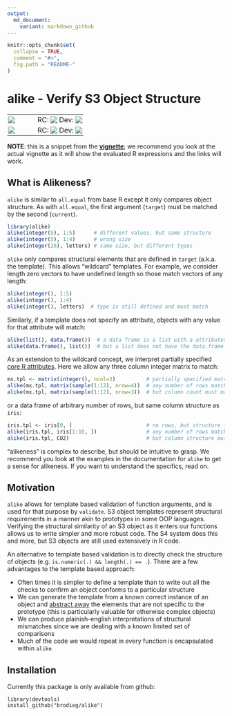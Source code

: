 ```yaml
---
output:
  md_document:
    variant: markdown_github
---
```


<!-- README.md is generated from README.Rmd. Please edit that file -->

```r
knitr::opts_chunk$set(
  collapse = TRUE,
  comment = "#>",
  fig.path = "README-"
)
```
# alike - Verify S3 Object Structure

<table style="border: none; background-color: transparent; vertical-align: middle;">
  <tr style="border: none; background-color: transparent; padding: 2px;">
    <td style="border: none; background-color: transparent; padding: 2px; padding-right: 50px;">
      <a href='https://travis-ci.org/brodieG/alike'><img src='https://travis-ci.org/brodieG/alike.png?branch=master'></a>
    <td style="border: none; background-color: transparent; padding: 2px;">RC:
    <td style="border: none; background-color: transparent; padding: 2px;">
      <a href='https://travis-ci.org/brodieG/alike'><img src='https://travis-ci.org/brodieG/alike.png?branch=rc'></a>
    <td style="border: none; background-color: transparent; padding: 2px;">Dev:
    <td style="border: none; background-color: transparent; padding: 2px;">
      <a href='https://travis-ci.org/brodieG/alike'><img src='https://travis-ci.org/brodieG/alike.png?branch=development'></a>
  <tr style="border: none; background-color: transparent; padding: 2px;">
    <td style="border: none; background-color: transparent; padding: 2px; padding-right: 50px;">
      <a href='https://codecov.io/github/brodieG/alike?branch=master'><img src='https://codecov.io/github/brodieG/alike/coverage.svg?branch=master'></a>
    <td style="border: none; background-color: transparent; padding: 2px;">RC:
    <td style="border: none; background-color: transparent; padding: 2px;">
      <a href='https://codecov.io/github/brodieG/alike?branch=rc'><img src='https://codecov.io/github/brodieG/alike/coverage.svg?branch=rc'></a>
    <td style="border: none; background-color: transparent; padding: 2px;">Dev:
    <td style="border: none; background-color: transparent; padding: 2px;">
      <a href='https://codecov.io/github/brodieG/alike?branch=dev'><img src='https://codecov.io/github/brodieG/alike/coverage.svg?branch=development'></a>
</table>

**NOTE**: this is a snippet from the **[vignette](http://htmlpreview.github.io/?https://raw.githubusercontent.com/brodieG/alike/master/inst/doc/alike.html)**; we recommend you look at the actual vignette as it will show the evaluated R expressions and the links will work.

## What is Alikeness?

`alike` is similar to `all.equal` from base R except it only compares object structure.  As with `all.equal`, the first argument (`target`) must be matched by the second (`current`).

```r
library(alike)
alike(integer(5), 1:5)      # different values, but same structure
alike(integer(5), 1:4)      # wrong size
alike(integer(26), letters) # same size, but different types
```

`alike` only compares structural elements that are defined in `target` (a.k.a. the template).  This allows "wildcard" templates.  For example, we consider length zero vectors to have undefined length so those match vectors of any length:

```r
alike(integer(), 1:5)
alike(integer(), 1:4)
alike(integer(), letters)  # type is still defined and must match
```

Similarly, if a template does not specify an attribute, objects with any value for that attribute will match:

```r
alike(list(), data.frame())  # a data frame is a list with a attributes
alike(data.frame(), list())  # but a list does not have the data.frame attributes
```

As an extension to the wildcard concept, we interpret partially specified [core R attributes](#Special Attributes).  Here we allow any three column integer matrix to match:

```r
mx.tpl <- matrix(integer(), ncol=3)          # partially specified matrix
alike(mx.tpl, matrix(sample(1:12), nrow=4))  # any number of rows match
alike(mx.tpl, matrix(sample(1:12), nrow=3))  # but column count must match
```

or a data frame of arbitrary number of rows, but same column structure as `iris`:

```r
iris.tpl <- iris[0, ]                        # no rows, but structure is defined
alike(iris.tpl, iris[1:10, ])                # any number of rows match
alike(iris.tpl, CO2)                         # but column structure must match
```

"alikeness" is complex to describe, but should be intuitive to grasp. We recommend you look at the examples in the documentation for `alike` to get a sense for alikeness.  If you want to understand the specifics, read on.

## Motivation

`alike` allows for template based validation of function arguments, and is used for that purpose by `validate`. S3 object templates represent structural requirements in a manner akin to prototypes in some OOP languages.  Verifying the structural similarity of an S3 object as it enters our functions allows us to write simpler and more robust code.  The S4 system does this and more, but S3 objects are still used extensively in R code.

An alternative to template based validation is to directly check the structure of objects (e.g. `is.numeric(.) && length(.) == .`).  There are a few advantages to the template based approach:

* Often times it is simpler to define a template than to write out all the checks to confirm an object conforms to a particular structure
* We can generate the template from a known correct instance of an object and [abstract away](#Abstracting-Existing-Objects) the elements that are not specific to the prototype (this is particularly valuable for otherwise complex objects)
* We can produce plainish-english interpretations of structural mismatches since we are dealing with a known limited set of comparisons
* Much of the code we would repeat in every function is encapsulated within `alike`

## Installation

Currently this package is only available from github:

```
library(devtools)
install_github("brodieg/alike")
```
